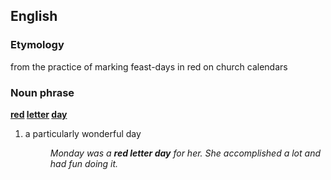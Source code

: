==English==
===Etymology===
from the practice of marking feast-days in red on church calendars
{{wikipediapar|Red Letter Days}}
===Noun phrase===
'''[[red]] [[letter]] [[day]]'''
#{{idiom}} a particularly wonderful day
#:''Monday was a '''red letter day''' for her.  She accomplished a lot and had fun doing it.''